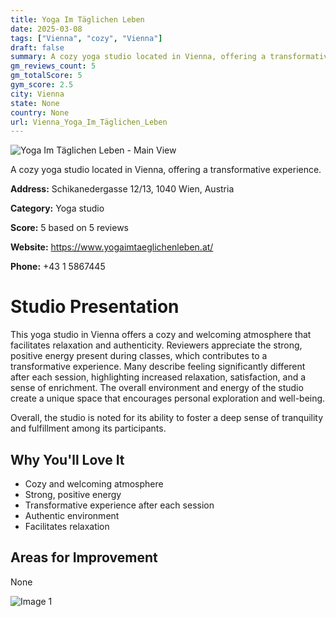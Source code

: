 ```yaml
---
title: Yoga Im Täglichen Leben
date: 2025-03-08
tags: ["Vienna", "cozy", "Vienna"]  
draft: false
summary: A cozy yoga studio located in Vienna, offering a transformative experience.
gm_reviews_count: 5
gm_totalScore: 5
gym_score: 2.5
city: Vienna
state: None
country: None
url: Vienna_Yoga_Im_Täglichen_Leben
---
```


<div className="aspect-[16/9] relative my-8">
  <img 
    src="https://streetviewpixels-pa.googleapis.com/v1/thumbnail?panoid=edQd-mpwYZ4aUSPWETw5wA&cb_client=maps_sv.tactile.gps&w=203&h=100&yaw=59.424572&pitch=0&thumbfov=100"
    alt="Yoga Im Täglichen Leben - Main View"
    className="object-cover absolute inset-0 w-full h-full rounded-lg"
  />
</div>

A cozy yoga studio located in Vienna, offering a transformative experience.

**Address:** Schikanedergasse 12/13, 1040 Wien, Austria

**Category:** Yoga studio

**Score:** 5 based on 5 reviews

**Website:** https://www.yogaimtaeglichenleben.at/

**Phone:** +43 1 5867445

# Studio Presentation

This yoga studio in Vienna offers a cozy and welcoming atmosphere that facilitates relaxation and authenticity. Reviewers appreciate the strong, positive energy present during classes, which contributes to a transformative experience. Many describe feeling significantly different after each session, highlighting increased relaxation, satisfaction, and a sense of enrichment. The overall environment and energy of the studio create a unique space that encourages personal exploration and well-being.

Overall, the studio is noted for its ability to foster a deep sense of tranquility and fulfillment among its participants.

## Why You'll Love It

- Cozy and welcoming atmosphere
- Strong, positive energy
- Transformative experience after each session
- Authentic environment
- Facilitates relaxation

## Areas for Improvement

None

<div className="grid grid-cols-1 xl:grid-cols-2 gap-4 my-8">
<div className="aspect-[4/3] relative"><img src="https://lh5.googleusercontent.com/p/AF1QipOoRYUy2Q0X5BDYELl6q0Z-DuyQPQvihdsCAbtS=w1920-h1080-k-no" alt="Image 1" className="object-cover absolute inset-0 w-full h-full rounded-lg" /></div>
</div>